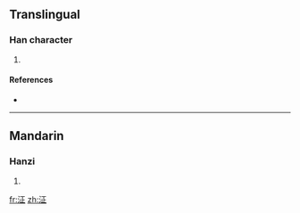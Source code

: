 ==Translingual==

===Han character===
{{Han char|rn=85|rad=水|as=05|sn=8|four=|canj=水一卜一 (EMYM)}}

# {{defn|Han|sort=水05}}

====References====
* {{Han ref|kx=0617.050|dkj=17305|hdz=31579.020|uh=6CDF|ud=27871}}

----

==Mandarin==

===Hanzi===
{{cmn-hanzi|pin=[[chēng]] ([[cheng1]]), [[lǐng]] ([[ling3]])|wg=ch'eng<sup>1</sup>, ling<sup>3</sup>}}

# {{defn|Mandarin|sort=水05}}

[[fr:泟]]
[[zh:泟]]